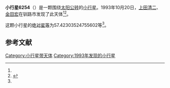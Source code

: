 {{Infobox planet
| bgcolour = #FFFFC0
| name = 6254
| symbol = 
| image = 
| caption = 
| discovery = yes
| discovery_ref = 
| discoverer = [[上田清二|上田清二]]、[[金田宏|金田宏]]
| discovery_site = [[钏路市|钏路市]] 
| discovered = 1993年10月20日
| designations = yes
| mp_name = 
| named_after = 
| alt_names = 1993 UM3/ 1980 FV9 / 1987 OX / 1987 PN / 1988 VL7 / 1991 GF1
| mp_category = [[主带小行星|主带小行星]]
| orbit_ref = <ref name="a">[http://ssd.jpl.nasa.gov/sbdb.cgi?sstr=6254 6254] {{Wayback|url=http://ssd.jpl.nasa.gov/sbdb.cgi?sstr=6254 |date=20110610025525 }}，小行星數據庫瀏覽器（JPL Small-Body Database Browser）－[[美国国家航空航天局|美国国家航空航天局]]喷气推进实验室</ref>
| epoch = 2456400.5 (2013年4月18日更新)
| aphelion = {{convert|3.18841611558757|AU|km|3|abbr=on|lk=out}}
| perihelion = {{convert|2.825832203660982|AU|km|3|abbr=on}}
| semimajor = {{convert|3.007124159624276|AU|km|3|abbr=on}}
| eccentricity = 0.060287486
| period = 1904.695109 [[日|日]]<br />5.21[[儒略年|儒略年]]
| avg_speed = 
| inclination = 9.346859626476903
| asc_node = 199.6879799334885
| mean_anomaly = 
| arg_peri = 57.42303524755602
| satellites = 
| physical_characteristics = yes
| dimensions = 
| mass = 
| density = 
| surface_grav = 
| escape_velocity = 
| sidereal_day = 
| axial_tilt = 
| pole_ecliptic_lat = 
| pole_ecliptic_lon = 
| albedo = 
| temperatures= 
| temp_name1 = 
| mean_temp_1 = 
| max_temp_1 = 
| temp_name2 = 
| max_temp_2 = 
| spectral_type = 
| abs_magnitude = 57.42303524755602
}}

'''小行星6254'''（{{lang-en|6254}}）是一颗围绕[[太阳|太阳]][[公转|公转]]的[[小行星|小行星]]。1993年10月20日，[[上田清二|上田清二]]、[[金田宏|金田宏]]在钏路市发现了此天体<ref name="a" /><ref>{{cite news|title=小行星列表|url=http://cfa-www.harvard.edu/iau/lists/NumberedMPs.txt|accessdate=2013-07-08|newspaper=哈佛大学|archive-date=2008-05-17|archive-url=https://web.archive.org/web/20080517010638/http://cfa-www.harvard.edu/iau/lists/NumberedMPs.txt|dead-url=no}}</ref>。

这颗小行星的[[绝对星等|绝对星等]]为57.42303524755602等<ref name="a" />。

==参考文献==
{{reflist}}
{{Minor Planet Number|[[小行星6253|小行星6253]]|[[小行星6255|小行星6255]]}}

{{小天体}}

[[Category:小行星带天体|Category:小行星带天体]]
[[Category:1993年发现的小行星|Category:1993年发现的小行星]]

{{asteroid-stub}}